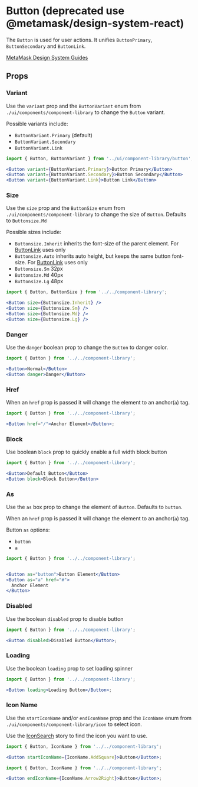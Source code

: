 
# Button (deprecated use @metamask/design-system-react)

The `Button` is used for user actions. It unifies `ButtonPrimary`, `ButtonSecondary` and `ButtonLink`.

[MetaMask Design System Guides](https://www.notion.so/MetaMask-Design-System-Guides-Design-f86ecc914d6b4eb6873a122b83c12940)

<Canvas>
  <Story id="components-componentlibrary-button--default-story" />
</Canvas>

## Props

<ArgsTable of={Button} />

### Variant

Use the `variant` prop and the `ButtonVariant` enum from `./ui/components/component-library` to change the `Button` variant.

Possible variants include:

- `ButtonVariant.Primary` (default)
- `ButtonVariant.Secondary`
- `ButtonVariant.Link`

<Canvas>
  <Story id="components-componentlibrary-button--variant" />
</Canvas>

```jsx
import { Button, ButtonVariant } from '../ui/component-library/button';

<Button variant={ButtonVariant.Primary}>Button Primary</Button>
<Button variant={ButtonVariant.Secondary}>Button Secondary</Button>
<Button variant={ButtonVariant.Link}>Button Link</Button>
```

### Size

Use the `size` prop and the `ButtonSize` enum from `./ui/components/component-library` to change the size of `Button`. Defaults to `Buttonsize.Md`

Possible sizes include:

- `Buttonsize.Inherit` inherits the font-size of the parent element. For [ButtonLink](/docs/components-componentlibrary-buttonlink--default-story) uses only
- `Buttonsize.Auto` inherits auto height, but keeps the same button font-size. For [ButtonLink](/docs/components-componentlibrary-buttonlink--default-story) uses only
- `Buttonsize.Sm` 32px
- `Buttonsize.Md` 40px
- `Buttonsize.Lg` 48px

<Canvas>
  <Story id="components-componentlibrary-button--size-story" />
</Canvas>

```jsx
import { Button, ButtonSize } from '../../component-library';

<Button size={Buttonsize.Inherit} />
<Button size={Buttonsize.Sm} />
<Button size={Buttonsize.Md} />
<Button size={Buttonsize.Lg} />
```

### Danger

Use the `danger` boolean prop to change the `Button` to danger color.

<Canvas>
  <Story id="components-componentlibrary-button--danger" />
</Canvas>

```jsx
import { Button } from '../../component-library';

<Button>Normal</Button>
<Button danger>Danger</Button>
```

### Href

When an `href` prop is passed it will change the element to an anchor(`a`) tag.

<Canvas>
  <Story id="components-componentlibrary-button--href" />
</Canvas>

```jsx
import { Button } from '../../component-library';

<Button href="/">Anchor Element</Button>;
```

### Block

Use boolean `block` prop to quickly enable a full width block button

<Canvas>
  <Story id="components-componentlibrary-button--block" />
</Canvas>

```jsx
import { Button } from '../../component-library';

<Button>Default Button</Button>
<Button block>Block Button</Button>
```

### As

Use the `as` box prop to change the element of `Button`. Defaults to `button`.

When an `href` prop is passed it will change the element to an anchor(`a`) tag.

Button `as` options:

- `button`
- `a`

<Canvas>
  <Story id="components-componentlibrary-button--as" />
</Canvas>

```jsx
import { Button } from '../../component-library';


<Button as="button">Button Element</Button>
<Button as="a" href="#">
  Anchor Element
</Button>
```

### Disabled

Use the boolean `disabled` prop to disable button

<Canvas>
  <Story id="components-componentlibrary-button--disabled" />
</Canvas>

```jsx
import { Button } from '../../component-library';

<Button disabled>Disabled Button</Button>;
```

### Loading

Use the boolean `loading` prop to set loading spinner

<Canvas>
  <Story id="components-componentlibrary-button--loading" />
</Canvas>

```jsx
import { Button } from '../../component-library';

<Button loading>Loading Button</Button>;
```

### Icon Name

Use the `startIconName` and/or `endIconName` prop and the `IconName` enum from `./ui/components/component-library/icon` to select icon.

Use the [IconSearch](/story/components-componentlibrary-icon--default-story) story to find the icon you want to use.

<Canvas>
  <Story id="components-componentlibrary-button--start-icon-name" />
</Canvas>

```jsx
import { Button, IconName } from '../../component-library';

<Button startIconName={IconName.AddSquare}>Button</Button>;
```

<Canvas>
  <Story id="components-componentlibrary-button--end-icon-name" />
</Canvas>

```jsx
import { Button, IconName } from '../../component-library';

<Button endIconName={IconName.Arrow2Right}>Button</Button>;
```
